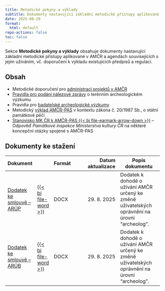 ```yaml
---
title: Metodické pokyny a výklady
subtitle: Dokumenty nastavující základní metodické přístupy aplikované v AMČR
date: 2025-08-29
format:
  html: default
repo-actions: false
toc: false
---
```


Sekce **Metodické pokyny a výklady** obsahuje dokumenty nastavující základní metodické přístupy aplikované v AMČR a agendách souvisejících s jejím užíváním, vč. doporučení k výkladu existujících předpisů a regulací.

## Obsah 

- Metodické doporučení pro [administraci projektů v AMČR](administrace-proj.qmd)
- [Pravidla pro podání nálezové zprávy](pravidla-nz.qmd) o terénním archeologickém výzkumu
- Pravidla pro [badatelské archeologické výzkumy](badatelske-vyzkumy.qmd)
- Metodický [výklad AMČR-PAS](amcr-pas.qmd) v kontextu zákona č. 20/1987 Sb., o státní památkové péči
- [Stanovisko MK ČR k AMČR-PAS {{< bi file-earmark-arrow-down >}}](docs/AMCR-PAS_MK-CR_stanovisko.pdf) -- Odpověď *Památkové inspekce Ministerstva kultury ČR* na některé koncepční otázky spojené s AMČR-PAS

## Dokumenty ke stažení 

::: {.column-body-outset-right}

| Dokument | | Formát | Datum  aktualizace | Popis dokumentu |
|----------|-|--------|-------------------:|-----------------|
| [Dodatek ke smlouvě -- ARÚP](docs/dodatek_AMCR_ARUP.docx) | [{{< bi file-word >}}](docs/dodatek_AMCR_ARUP.docx) | DOCX | 29. 8. 2025 | Dodatek k dohodě o užívání AMČR určený ke změně uživatelských oprávnění na úrovni "archeolog". |
| [Dodatek ke smlouvě -- ARÚB](docs/dodatek_AMCR_ARUB.docx) | [{{< bi file-word >}}](docs/dodatek_AMCR_ARUB.docx) | DOCX | 29. 8. 2025 | Dodatek k dohodě o užívání AMČR určený ke změně uživatelských oprávnění na úrovni "archeolog". |

:::
